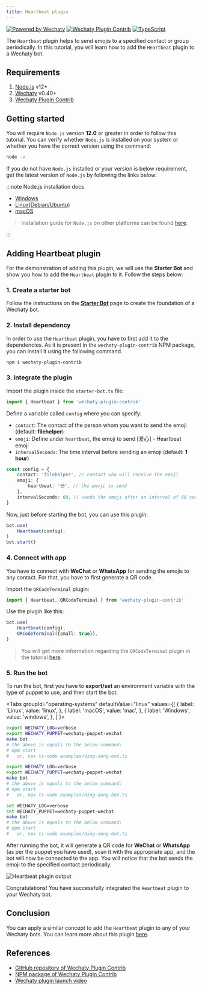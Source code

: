 ```yaml
---
title: Heartbeat plugin
---
```


<!-- MDX import -->


[![Powered by Wechaty](https://img.shields.io/badge/Powered%20By-Wechaty-brightgreen.svg)](https://github.com/Wechaty/wechaty)
[![Wechaty Plugin Contrib](https://img.shields.io/badge/Wechaty%20Plugin-Contrib-brightgreen.svg)](https://github.com/wechaty/wechaty-plugin-contrib)
[![TypeScript](https://img.shields.io/badge/%3C%2F%3E-TypeScript-blue.svg)](https://www.typescriptlang.org/)

The `Heartbeat` plugin helps to send emojis to a specified contact or group periodically. In this tutorial, you will learn how to add the `Heartbeat` plugin to a Wechaty bot.

## Requirements

1. [Node.js](https://nodejs.org/en/download) v12+
2. [Wechaty](https://www.npmjs.com/package/wechaty) v0.40+
3. [Wechaty Plugin Contrib](https://www.npmjs.com/package/wechaty-plugin-contrib)

## Getting started

You will require `Node.js` version **12.0** or greater in order to follow this tutorial. You can verify whether `Node.js` is installed on your system or whether you have the correct version using the command:

```sh
node -v
```

If you do not have `Node.js` installed or your version is below requirement, get the latest version of `Node.js` by following the links below:

:::note Node.js installation docs

* [Windows](https://nodejs.org/en/download/package-manager/#windows)
* [Linux\(Debian/Ubuntu\)](https://nodejs.org/en/download/package-manager/#debian-and-ubuntu-based-linux-distributions)
* [macOS](https://nodejs.org/en/download/package-manager/#macos)

> Installation guide for `Node.js` on other platforms can be found [here](https://nodejs.org/en/download/package-manager/).

:::

## Adding Heartbeat plugin

For the demonstration of adding this plugin, we will use the **Starter Bot** and show you how to add the `Heartbeat` plugin to it. Follow the steps below:

### 1. Create a starter bot

Follow the instructions on the **[Starter Bot](../examples/basic/starter-bot)** page to create the foundation of a Wechaty bot.

### 2. Install dependency

In order to use the `Heartbeat` plugin, you have to first add it to the dependencies. As it is present in the `wechaty-plugin-contrib` NPM package, you can install it using the following command.

```sh
npm i wechaty-plugin-contrib
```

### 3. Integrate the plugin

Import the plugin inside the `starter-bot.ts` file:

```ts
import { Heartbeat } from 'wechaty-plugin-contrib'
```

Define a variable called `config` where you can specify:

* `contact`: The contact of the person whom you want to send the emoji (default: **filehelper**)
* `emoji`: Define under `heartbeat`, the emoji to send [爱心] - Heartbeat emoji
* `intervalSeconds`: The time interval before sending an emoji (default: **1 hour**)

```ts
const config = {
    contact: 'filehelper', // contact who will receive the emoji
    emoji: {
        heartbeat: '😎', // the emoji to send
    },
    intervalSeconds: 60, // sends the emoji after an interval of 60 seconds
}
```

Now, just before starting the bot, you can use this plugin:

```ts
bot.use(
    Heartbeat(config),
)
bot.start()
```

### 4. Connect with app

You have to connect with **WeChat** or **WhatsApp** for sending the emojis to any contact. For that, you have to first generate a QR code.

Import the `QRCodeTerminal` plugin:

```ts
import { Heartbeat, QRCodeTerminal } from 'wechaty-plugin-contrib'
```

Use the plugin like this:

```ts
bot.use(
    Heartbeat(config),
    QRCodeTerminal({small: true}),
)
```

> You will get more information regarding the `QRCodeTerminal` plugin in the tutorial [here](./qr-code-terminal).

### 5. Run the bot

To run the bot, first you have to **export/set** an environment variable with the type of puppet to use, and then start the bot:

<Tabs
  groupId="operating-systems"
  defaultValue="linux"
  values={[
    { label: 'Linux',   value: 'linux', },
    { label: 'macOS',   value: 'mac', },
    { label: 'Windows', value: 'windows', },
  ]
}>

<TabItem value="linux">

```bash
export WECHATY_LOG=verbose
export WECHATY_PUPPET=wechaty-puppet-wechat
make bot
# the above is equals to the below command:
# npm start
#   or, npx ts-node examples/ding-dong-bot.ts
```

</TabItem>
<TabItem value="mac">

```bash
export WECHATY_LOG=verbose
export WECHATY_PUPPET=wechaty-puppet-wechat
make bot
# the above is equals to the below command:
# npm start
#   or, npx ts-node examples/ding-dong-bot.ts
```

</TabItem>
<TabItem value="windows">

```bash
set WECHATY_LOG=verbose
set WECHATY_PUPPET=wechaty-puppet-wechat
make bot
# the above is equals to the below command:
# npm start
#   or, npx ts-node examples/ding-dong-bot.ts
```

</TabItem>
</Tabs>

After running the bot, it will generate a QR code for **WeChat** or **WhatsApp** (as per the puppet you have used), scan it with the appropriate app, and the bot will now be connected to the app. You will notice that the bot sends the emoji to the specified contact periodically.

![Heartbeat plugin output](../../static/img/docs/using-plugin-with-wechaty/heartbeat/heartbeat-bot-output.webp)

Congratulations! You have successfully integrated the `Heartbeat` plugin to your Wechaty bot.

## Conclusion

You can apply a similar concept to add the `Heartbeat` plugin to any of your Wechaty bots. You can learn more about this plugin [here](https://github.com/wechaty/wechaty-plugin-contrib#4-heartbeat).

## References

* [GitHub repository of Wechaty Plugin Contrib](https://github.com/wechaty/wechaty-plugin-contrib)
* [NPM package of Wechaty Plugin Contrib](https://www.npmjs.com/package/wechaty-plugin-contrib)
* [Wechaty plugin launch video](https://www.youtube.com/watch?v=tfGZXoe_aA4)
